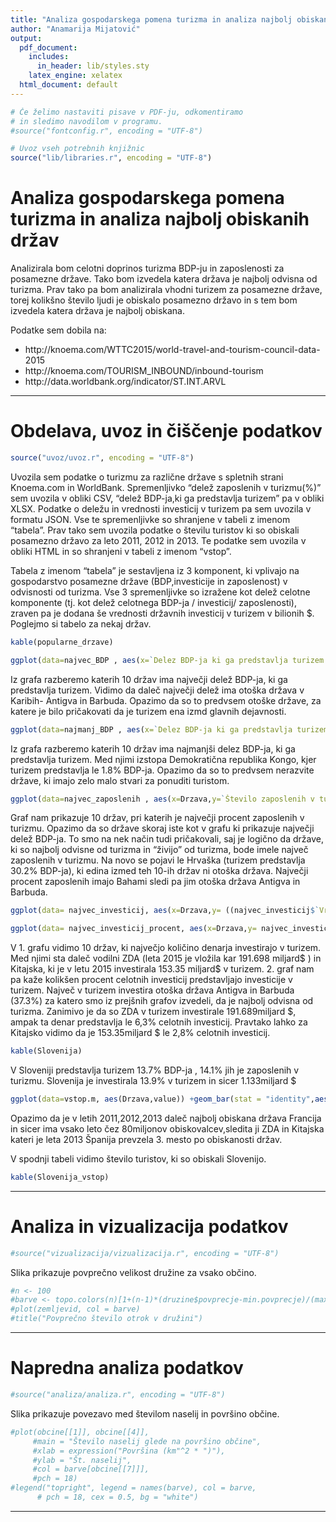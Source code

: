 ```yaml
---
title: "Analiza gospodarskega pomena turizma in analiza najbolj obiskanih držav"
author: "Anamarija Mijatović"
output:
  pdf_document:
    includes:
      in_header: lib/styles.sty
    latex_engine: xelatex
  html_document: default
---
```


```r
# Če želimo nastaviti pisave v PDF-ju, odkomentiramo
# in sledimo navodilom v programu.
#source("fontconfig.r", encoding = "UTF-8")

# Uvoz vseh potrebnih knjižnic
source("lib/libraries.r", encoding = "UTF-8")
```

# Analiza gospodarskega pomena turizma in analiza najbolj obiskanih držav

Analizirala bom celotni doprinos turizma BDP-ju in zaposlenosti za posamezne države. Tako bom izvedela katera država je najbolj odvisna od turizma. Prav tako pa bom analizirala vhodni turizem za posamezne države, torej kolikšno število ljudi je obiskalo posamezno državo in s tem bom izvedela katera država je najbolj obiskana.

Podatke sem dobila na: 

* http://knoema.com/WTTC2015/world-travel-and-tourism-council-data-2015 
* http://knoema.com/TOURISM_INBOUND/inbound-tourism
* http://data.worldbank.org/indicator/ST.INT.ARVL

***

# Obdelava, uvoz in čiščenje podatkov

```r
source("uvoz/uvoz.r", encoding = "UTF-8")
```

Uvozila sem podatke o turizmu za različne države s spletnih strani Knoema.com in WorldBank. Spremenljivko "delež zaposlenih v turizmu(%)"  sem uvozila v obliki CSV, "delež BDP-ja,ki ga predstavlja turizem" pa v obliki XLSX. Podatke o deležu in vrednosti investicij v turizem pa sem uvozila v formatu JSON. Vse te spremenljivke so shranjene v tabeli z imenom "tabela". Prav tako sem uvozila podatke o številu turistov ki so obiskali posamezno državo za leto 2011, 2012 in 2013. Te podatke sem uvozila v obliki HTML in so shranjeni v tabeli z imenom  "vstop".


Tabela z imenom "tabela" je sestavljena iz 3 komponent, ki vplivajo na gospodarstvo posamezne države (BDP,investicije in zaposlenost) v odvisnosti od turizma. Vse 3 spremenljivke so izražene kot delež celotne komponente (tj. kot delež celotnega BDP-ja / investicij/ zaposlenosti), zraven pa je dodana še vrednosti državnih investicij v turizem v bilionih $. Poglejmo si tabelo za nekaj držav.

```r
kable(popularne_drzave)

```


```r
ggplot(data=najvec_BDP , aes(x=`Delez BDP-ja ki ga predstavlja turizem (%)`,y=Drzava))+ geom_point(aes(size= `Delez BDP-ja ki ga predstavlja turizem (%)`),colour="red") +xlab("Drzave") +ylab('Delež BDP-ja ki ga predstavlja turizem')
```

Iz grafa razberemo katerih 10 držav ima največji delež BDP-ja, ki ga predstavlja turizem. Vidimo da daleč največji delež ima otoška država v Karibih- Antigva in Barbuda. Opazimo da so to predvsem otoške države, za katere je bilo pričakovati da je turizem ena izmd glavnih dejavnosti.

```r
ggplot(data=najmanj_BDP , aes(x=`Delez BDP-ja ki ga predstavlja turizem (%)`,y=Drzava)) + geom_point(aes(colour= `Delez BDP-ja ki ga predstavlja turizem (%)`),size=4)+xlab("Drzave") +ylab('Delež BDP-ja ki ga predstavlja turizem')
```

Iz grafa razberemo katerih 10 držav ima najmanjši delez BDP-ja, ki ga predstavlja turizem. Med njimi izstopa Demokratična republika Kongo, kjer turizem predstavlja le 1.8% BDP-ja. Opazimo da so to predvsem nerazvite države, ki imajo zelo malo stvari za ponuditi turistom.


```r
ggplot(data=najvec_zaposlenih , aes(x=Drzava,y=`Število zaposlenih v turizmu(%)`))+ geom_bar(stat = "identity",aes(fill=Drzava))+ theme(axis.text.x = element_text(angle = 90, vjust = 0.5, hjust = 1)) +xlab("Drzave") +ylab('Delez zaposlenih v turizmu')
```

Graf nam prikazuje 10 držav, pri katerih je največji procent zaposlenih v turizmu. Opazimo da so države skoraj iste kot v grafu ki prikazuje največji delež BDP-ja. To smo na nek način tudi pričakovali, saj je logično da države, ki so najbolj odvisne od turizma in "živijo" od turizma, bode imele največ zaposlenih v turizmu. Na novo se pojavi le Hrvaška (turizem predstavlja 30.2% BDP-ja), ki edina izmed teh 10-ih držav ni otoška država. Največji procent zaposlenih imajo Bahami sledi pa jim otoška država Antigva in Barbuda. 


```r
ggplot(data= najvec_investicij, aes(x=Drzava,y= ((najvec_investicij$`Vrednost investicij v turizem (bilion $)`)))) +geom_bar(stat = "identity",aes(fill=`Vrednost investicij v turizem (bilion $)`))+ theme(axis.text.x = element_text(angle = 90, vjust = 0.5, hjust = 1)) +xlab("Drzave") +ylab('Vrednost investicij v turizem (bilion $)')
```


```r
ggplot(data= najvec_investicij_procent, aes(x=Drzava,y= najvec_investicij_procent$`Delez investicij v turizem (%)`)) +geom_bar(stat = "identity",aes(fill=`Delez investicij v turizem (%)`))+ theme(axis.text.x = element_text(angle = 90, vjust = 0.5, hjust = 1)) +xlab("Drzave") +ylab('Delez investicij v turizem (%)')
```

V 1. grafu vidimo 10 držav, ki največjo količino denarja investirajo v turizem. Med njimi sta daleč vodilni ZDA (leta 2015 je vložila kar 191.698 miljard$ ) in Kitajska, ki je v letu 2015 investirala 153.35 miljard$ v turizem.
2. graf nam pa kaže kolikšen procent celotnih investicij predstavljajo investicije v turizem. Največ v turizem investira otoška država Antigva in Barbuda (37.3%) za katero smo iz prejšnih grafov izvedeli, da je najbolj odvisna od turizma. Zanimivo je da so ZDA v turizem investirale 191.689miljard $, ampak ta denar predstavlja le 6,3% celotnih investicij. Pravtako lahko za Kitajsko vidimo da je 153.35miljard $ le 2,8% celotnih investicij.

```r
kable(Slovenija)
```

V Sloveniji predstavlja turizem 13.7% BDP-ja , 14.1% jih je zaposlenih v turizmu. Slovenija je investirala 13.9% v turizem in sicer 1.133miljard $


```r
ggplot(data=vstop.m, aes(Drzava,value)) +geom_bar(stat = "identity",aes(fill=variable),position = "dodge") + theme(axis.text.x = element_text(angle = 90, vjust = 0.5, hjust = 1)) +xlab("Drzave") +ylab('Stevilo obiskovalcev')
```

Opazimo da je v letih 2011,2012,2013 daleč najbolj obiskana država Francija in sicer ima vsako leto čez 80miljonov obiskovalcev,sledita ji ZDA in Kitajska kateri je leta 2013 Španija prevzela 3. mesto po obiskanosti držav.

V spodnji tabeli vidimo število turistov, ki so obiskali Slovenijo.

```r
kable(Slovenija_vstop)
```


***

# Analiza in vizualizacija podatkov

```r
#source("vizualizacija/vizualizacija.r", encoding = "UTF-8")
```

Slika \ref{fig:zemljevid} prikazuje povprečno velikost družine za vsako občino.

```r
#n <- 100
#barve <- topo.colors(n)[1+(n-1)*(druzine$povprecje-min.povprecje)/(max.povprecje-min.povprecje)]
#plot(zemljevid, col = barve)
#title("Povprečno število otrok v družini")
```

***

# Napredna analiza podatkov

```r
#source("analiza/analiza.r", encoding = "UTF-8")
```

Slika \ref{fig:graf} prikazuje povezavo med številom naselij in površino občine.

```r
#plot(obcine[[1]], obcine[[4]],
     #main = "Število naselij glede na površino občine",
     #xlab = expression("Površina (km"^2 * ")"),
     #ylab = "Št. naselij",
     #col = barve[obcine[[7]]],
     #pch = 18)
#legend("topright", legend = names(barve), col = barve,
      # pch = 18, cex = 0.5, bg = "white")
```

***